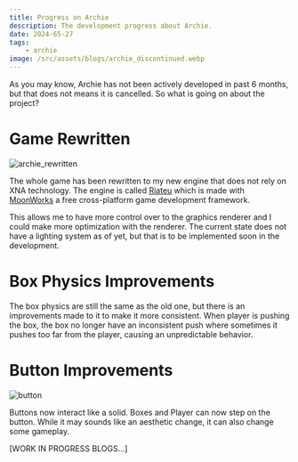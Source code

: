 ```yaml
---
title: Progress on Archie
description: The development progress about Archie.
date: 2024-65-27
tags:
    - archie
image: /src/assets/blogs/archie_discontinued.webp
---
```



As you may know, Archie has not been actively developed in past 6 months, but
that does not means it is cancelled. So what is going on about the project?

# Game Rewritten

<Image src={archie_rewritten} alt="archie_rewritten"/>

The whole game has been rewritten to my new engine that does not rely on XNA
technology. The engine is called [Riateu](https://github.com/Terria-K/Riateu)
which is made with [MoonWorks](https://github.com/MoonsideGames/MoonWorks) a
free cross-platform game development framework.

This allows me to have more control over to the graphics renderer and I could
make more optimization with the renderer. The current state does not have a
lighting system as of yet, but that is to be implemented soon in the
development.

# Box Physics Improvements
The box physics are still the same as the old one, but there is an improvements
made to it to make it more consistent. When player is pushing the box, the box
no longer have an inconsistent push where sometimes it pushes too far from the
player, causing an unpredictable behavior.

# Button Improvements
<Image src={button} alt="button"/>

Buttons now interact like a solid. Boxes and Player can now step on the button.
While it may sounds like an aesthetic change, it can also change some gameplay.

[WORK IN PROGRESS BLOGS...]
